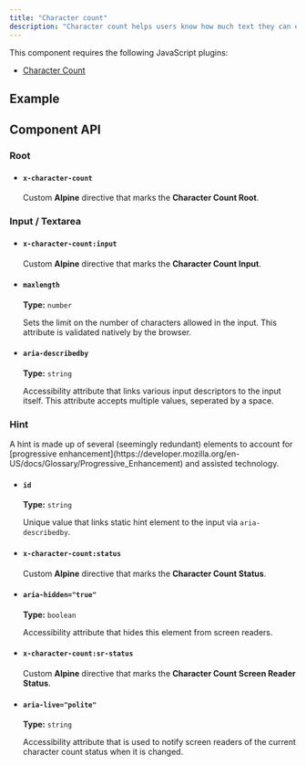 ```yaml
---
title: "Character count"
description: "Character count helps users know how much text they can enter when there is a limit on the number of characters."
---
```


This component requires the following JavaScript plugins:
  - [Character Count](/javascript#character-count)

## Example

<ComponentPreview title="Character Count" component="character-count" variant="character-count" />

## Component API

### Root

<ContentList>

  - #### `x-character-count`
    
    Custom **Alpine** directive that marks the **Character Count Root**.
</ContentList>

### Input / Textarea

<ContentList>

  - #### `x-character-count:input`
    
    Custom **Alpine** directive that marks the **Character Count Input**.

  - #### `maxlength`

    **Type:** `number`
    
    Sets the limit on the number of characters allowed in the input. This attribute is validated natively by the browser.

  - #### `aria-describedby`

    **Type:** `string`

    Accessibility attribute that links various input descriptors to the input itself. This attribute accepts multiple values, seperated by a space. 
    
</ContentList>

### Hint

<ContentList>

  <Alert>
    A hint is made up of several (seemingly redundant) elements to account for [progressive enhancement](https://developer.mozilla.org/en-US/docs/Glossary/Progressive_Enhancement) and assisted technology.
  </Alert>
      
  - #### `id`

    **Type:** `string`

    Unique value that links static hint element to the input via `aria-describedby`.

  - #### `x-character-count:status`
  
    Custom **Alpine** directive that marks the **Character Count Status**.

  - #### `aria-hidden="true"`

    **Type:** `boolean`
  
    Accessibility attribute that hides this element from screen readers.

  - #### `x-character-count:sr-status`

    Custom **Alpine** directive that marks the **Character Count Screen Reader Status**.

  - #### `aria-live="polite"`

    **Type:** `string`

    Accessibility attribute that is used to notify screen readers of the current character count status when it is changed.
    
</ContentList>
